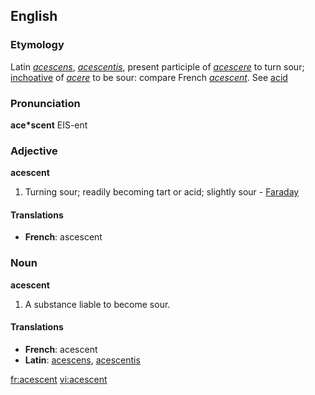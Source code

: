 ==English==

===Etymology===
Latin ''[[acescens]]'', ''[[acescentis]]'', present participle of ''[[acescere]]'' to turn sour; [[inchoative]] of ''[[acere]]'' to be sour: compare French ''[[acescent]]''. See [[acid]]

===Pronunciation===
'''ace*scent'''
EIS-ent

===Adjective===
'''acescent'''

# Turning sour; readily becoming tart or acid; slightly sour - [[Faraday]]

====Translations====
*'''French''': ascescent

===Noun===
'''acescent'''

# A substance liable to become sour.

====Translations====
*'''French''': acescent
*'''Latin''': [[acescens]], [[acescentis]]

[[fr:acescent]]
[[vi:acescent]]